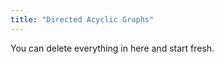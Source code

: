 ```yaml
---
title: "Directed Acyclic Graphs"
---
```


::: callout-note
You can delete everything in here and start fresh.
:::